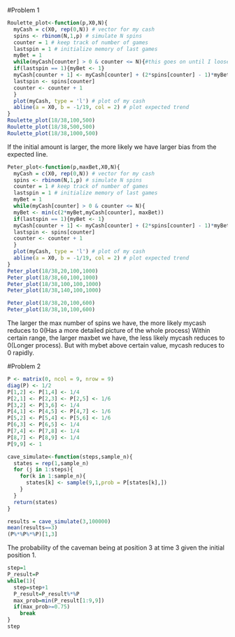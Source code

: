 #Problem 1
```{r Problem 1-(i)}
Roulette_plot<-function(p,X0,N){
  myCash = c(X0, rep(0,N)) # vector for my cash
  spins <- rbinom(N,1,p) # simulate N spins
  counter = 1 # keep track of number of games
  lastspin = 1 # initialize memory of last games
  myBet = 1
  while(myCash[counter] > 0 & counter <= N){#this goes on until I loose all my money or reaches the maximal myBet <- min(c(2*myBet,myCash[counter]))
  if(lastspin == 1){myBet <- 1}
  myCash[counter + 1] <- myCash[counter] + (2*spins[counter] - 1)*myBet
  lastspin <- spins[counter]
  counter <- counter + 1
  }
  plot(myCash, type = 'l') # plot of my cash
  abline(a = X0, b = -1/19, col = 2) # plot expected trend
}
Roulette_plot(18/38,100,500)
Roulette_plot(18/38,500,500)
Roulette_plot(18/38,1000,500)
```
If the initial amount is larger, the more likely we have larger bias from the expected line.

```{r Problem 1-(ii)}
Peter_plot<-function(p,maxBet,X0,N){
  myCash = c(X0, rep(0,N)) # vector for my cash
  spins <- rbinom(N,1,p) # simulate N spins
  counter = 1 # keep track of number of games
  lastspin = 1 # initialize memory of last games
  myBet = 1
  while(myCash[counter] > 0 & counter <= N){
  myBet <- min(c(2*myBet,myCash[counter], maxBet))
  if(lastspin == 1){myBet <- 1}
  myCash[counter + 1] <- myCash[counter] + (2*spins[counter] - 1)*myBet
  lastspin <- spins[counter]
  counter <- counter + 1
  }
  plot(myCash, type = 'l') # plot of my cash
  abline(a = X0, b = -1/19, col = 2) # plot expected trend
}
Peter_plot(18/38,20,100,1000)
Peter_plot(18/38,60,100,1000)
Peter_plot(18/38,100,100,1000)
Peter_plot(18/38,140,100,1000)

Peter_plot(18/38,20,100,600)
Peter_plot(18/38,10,100,600)
```
The larger the max number of spins we have, the more likely mycash reduces to 0(Has a more detailed picture of the whole process)
Within certain range, the larger maxbet we have, the less likely mycash reduces to 0(Longer process). But with mybet above certain value, mycash reduces to 0 rapidly.

#Problem 2
```{r Problem 2-(a)}
P <- matrix(0, ncol = 9, nrow = 9)
diag(P) <- 1/2
P[1,2] <- P[1,4] <- 1/4
P[2,1] <- P[2,3] <- P[2,5] <- 1/6
P[3,2] <- P[3,6] <- 1/4
P[4,1] <- P[4,5] <- P[4,7] <- 1/6
P[5,2] <- P[5,4] <- P[5,6] <- 1/6
P[6,3] <- P[6,5] <- 1/4
P[7,4] <- P[7,8] <- 1/4
P[8,7] <- P[8,9] <- 1/4
P[9,9] <- 1

cave_simulate<-function(steps,sample_n){
  states = rep(1,sample_n)
  for (j in 1:steps){
    for(k in 1:sample_n){
      states[k] <- sample(9,1,prob = P[states[k],])
    }
  }
  return(states)
}

results = cave_simulate(3,100000)
mean(results==3)
(P%*%P%*%P)[1,3]
```
The probability of the caveman being at position 3 at time 3 given the initial position 1.

```{r Problem 2-(b)}
step=1
P_result=P
while(1){
  step=step+1
  P_result=P_result%*%P
  max_prob=min(P_result[1:9,9])
  if(max_prob>=0.75)
    break
}
step
```